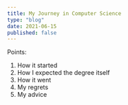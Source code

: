 ---
title: My Journey in Computer Science
type: "blog"
date: 2021-06-15
published: false
---

Points: 
1. How it started
2. How I expected the degree itself
3. How it went
4. My regrets
5. My advice